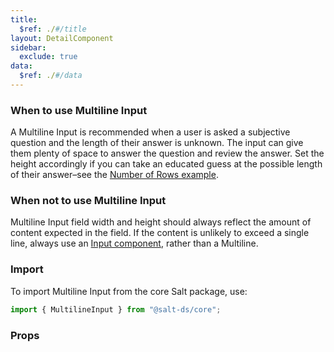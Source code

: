 ```yaml
---
title:
  $ref: ./#/title
layout: DetailComponent
sidebar:
  exclude: true
data:
  $ref: ./#/data
---
```


### When to use Multiline Input

A Multiline Input is recommended when a user is asked a subjective question and the length of their answer is unknown. The input can give them plenty of space to answer the question and review the answer. Set the height accordingly if you can take an educated guess at the possible length of their answer–see the [Number of Rows example](../examples#number-of-rows).

### When not to use Multiline Input

Multiline Input field width and height should always reflect the amount of content expected in the field. If the content is unlikely to exceed a single line, always use an [Input component](../input), rather than a Multiline.

### Import

To import Multiline Input from the core Salt package, use:

```js
import { MultilineInput } from "@salt-ds/core";
```

### Props

<PropsTable componentName="MultilineInput" />

